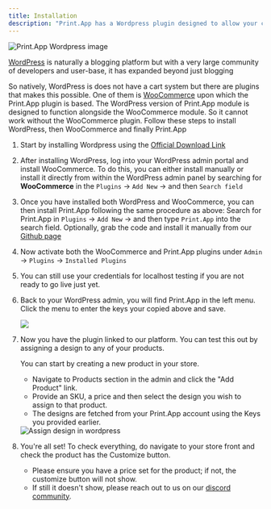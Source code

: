 ```yaml
---
title: Installation
description: "Print.App has a Wordpress plugin designed to allow your customers to personalize their print orders before purchase. This is a guide on how to install the Print.App plugin on WordPress"
---
```


<Frame>
    <img alt="Print.App Wordpress image" src="/images/wp.png" />
</Frame>

[WordPress](https://wordpress.com) is naturally a blogging platform but with a very large community of developers and user-base, it has expanded beyond just blogging

So natively, WordPress is does not have a cart system but there are plugins that makes this possible. One of them is [WooCommerce](https://woocommerce.com) upon which the Print.App plugin is based.
The WordPress version of Print.App module is designed to function alongside the WooCommerce module. So it cannot work without the WooCommerce plugin. Follow these steps to install WordPress, then WooCommerce and finally Print.App

1.  Start by installing Wordpress using the [Official Download Link](https://wordpress.org/download/)

2.  After installing WordPress, log into your WordPress admin portal and install WooCommerce.
    To do this, you can either install manually or install it directly from within the WordPress admin panel by searching for **WooCommerce** in the `Plugins` -> `Add New` -> and then `Search field`

3.  Once you have installed both WordPress and WooCommerce, you can then install Print.App following the same procedure as above: Search for Print.App in `Plugins` -> `Add New` -> and then type `Print.App` into the search field.
Optionally, grab the code and install it manually from our [Github page](https://github.com/PrintApp/print-app-wordpress)

4.  Now activate both the WooCommerce and Print.App plugins under `Admin` -> `Plugins` -> `Installed Plugins`

5.  <Snippet file="grab-keys.mdx" />
    <Note>You can still use your credentials for localhost testing if you are not ready to go live just yet.</Note>

6.  Back to your WordPress admin, you will find Print.App in the left menu.
    Click the menu to enter the keys your copied above and save.
    <Frame><img class="rounded-md" src="/images/wp-credentials.png" /></Frame>

7.  Now you have the plugin linked to our platform. You can test this out by assigning a design to any of your products.

    You can start by creating a new product in your store.
    - Navigate to Products section in the admin and click the "Add Product" link.
    - Provide an SKU, a price and then select the design you wish to assign to that product.
    - The designs are fetched from your Print.App account using the Keys you provided earlier.
    <Frame><img class="rounded-md" alt="Assign design in wordpress" src="/images/wp-assign-design.png" /></Frame>

8.  You're all set! To check everything, do navigate to your store front and check the product has the Customize button.
    - Please ensure you have a price set for the product; if not, the customize button will not show.
    - If still it doesn't show, please reach out to us on our [discord community](https://discord.gg/XNdtdFxNdE).